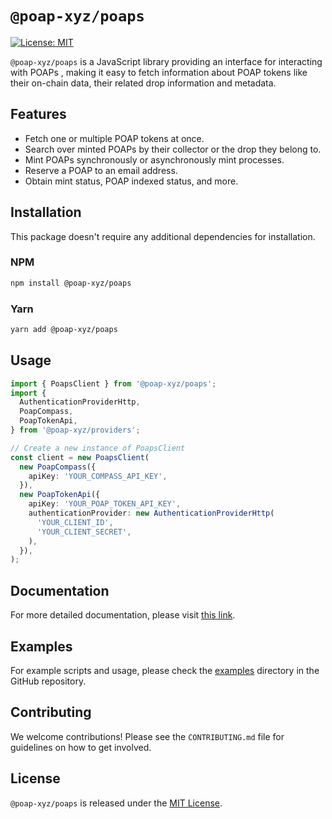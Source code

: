 # `@poap-xyz/poaps`

[![License: MIT](https://img.shields.io/badge/License-MIT-green.svg)](https://opensource.org/licenses/MIT)

`@poap-xyz/poaps` is a JavaScript library providing an interface for interacting with POAPs , making it easy to fetch information about POAP tokens like their on-chain data, their related drop information and metadata.

## Features

- Fetch one or multiple POAP tokens at once.
- Search over minted POAPs by their collector or the drop they belong to.
- Mint POAPs synchronously or asynchronously mint processes.
- Reserve a POAP to an email address.
- Obtain mint status, POAP indexed status, and more.

## Installation

This package doesn't require any additional dependencies for installation.

### NPM

```bash
npm install @poap-xyz/poaps
```

### Yarn

```bash
yarn add @poap-xyz/poaps
```

## Usage

```typescript
import { PoapsClient } from '@poap-xyz/poaps';
import {
  AuthenticationProviderHttp,
  PoapCompass,
  PoapTokenApi,
} from '@poap-xyz/providers';

// Create a new instance of PoapsClient
const client = new PoapsClient(
  new PoapCompass({
    apiKey: 'YOUR_COMPASS_API_KEY',
  }),
  new PoapTokenApi({
    apiKey: 'YOUR_POAP_TOKEN_API_KEY',
    authenticationProvider: new AuthenticationProviderHttp(
      'YOUR_CLIENT_ID',
      'YOUR_CLIENT_SECRET',
    ),
  }),
);
```

## Documentation

For more detailed documentation, please visit [this link](https://documentation.poap.tech/docs).

## Examples

For example scripts and usage, please check the [examples](https://github.com/poap-xyz/poap.js/tree/main/examples) directory in the GitHub repository.

## Contributing

We welcome contributions! Please see the `CONTRIBUTING.md` file for guidelines on how to get involved.

## License

`@poap-xyz/poaps` is released under the [MIT License](https://opensource.org/licenses/MIT).
